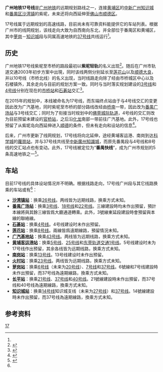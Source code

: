 {{Future public transportation}}
{{Infobox rail system-route
|rail_name=广州地铁17号线
|other_name=番禺快线
|banner_color={{广州地铁标志色|17}}
|image=
|caption=
|locale=[[中国|中国]][[广东省|广东省]][[广州市|广州市]]
|service_type=[[城市轨道交通系统|城市轨道交通系统]]
|network=[[广州地铁|广州地铁]]
|status=规划中
|start=[[知识城站|知识城]]
|end=紫坭
|begin_operation=
|system_length=53.7[[公里|公里]]（萝岗－紫坭）
|lines=[[双线铁路|双线]]
|character=
|stations=
|rollingstock=
|fleet_size=
|max_speed=
|track_gauge={{标准轨}}
|block_signal=
|engine=
|electrified=<!--[[直流电|DC]] 1500[[伏特|伏特]] [[接触網供电|接触網供电]]-->
|depot=
|owner=广州地铁集团有限公司
|operator=
|route_map={{广州地铁RDT/17}}<!-- 已过时 -->
|box_width=auto
}}
'''广州地铁17号线'''是[[广州地铁|广州地铁]]的远期规划路线之一，连接[[黄埔区|黄埔区]]的[[中新廣州知識城|中新广州知识城]]和[[番禺区|番禺区]][[沙湾镇_(广州市)|沙湾镇]]的紫坭，未来还将向西延伸至[[佛山市|佛山市]][[顺德区|顺德区]]。

17号线属于远期规划的高速线路，目前尚未有可靠资料能提供它的车站列表。根据广州市的线网规划，该线走向大致为自西南向东北，并全部位于番禺区和黄埔区，其中[[蘿崗站|萝岗]]－[[知识城站|知识城]]段与同属高速地铁的[[广州地铁37号线|37号线]]共线运行<ref name="43线规划新闻"/>。

== 历史 ==
广州地铁17号线紫坭至市桥的路段最初以'''紫坭轻轨'''的名义出现<ref>{{Cite journal |title=广州城市快速轨道交通近期线网规划研究 |author=刘拓瑜 |url=https://kns.cnki.net/kcms/detail/detail.aspx?dbcode=CJFD&dbname=CJFD2001&filename=DSKG200103004 |journal=地铁与轻轨 |issue=03 |year=2001 |page=10-14 |access-date=2021-10-30 |archive-date=2021-10-30 |archive-url=https://web.archive.org/web/20211030100316/https://kns.cnki.net/kcms/detail/detail.aspx?dbcode=CJFD&dbname=CJFD2001&filename=DSKG200103004 }}</ref>。随后在广州市轨道交通2003年初步方案中出現，同时该线两侧分别延长至[[蓮花山_(番禺)|莲花山]]以及[[顺德|顺德]][[大良|大良]]，并以10号线（市桥北线）的名义出现，当时线路走向除了经由市桥城区中心以及石楼镇外，其余走向与目前的规划方案一致。同时与当时落实规划建设的[[广州地铁3号线|3号线]]和[[广州地铁4号线|4号线]]分别在现在的[[市桥站|市桥站]]和[[石碁站|石碁站]]交汇<ref>{{Cite news |url=http://news.sina.com.cn/c/2003-06-21/0835245805s.shtml |title=广州轨道交通规划确定 2010年9条线路穿梭全城 |author=张琳 |work=新快报 |date=2003-06-21 |via=新浪新闻 |archive-url=https://web.archive.org/web/20040109075129/http://news.sina.com.cn/c/2003-06-21/0835245805s.shtml |archive-date=2004-01-09}}</ref>。

在2015年的规划中，本线被命名为17号线，而东端终点站由于与4号线交汇的变更因此改为广汽基地，同时紫坭至市桥的部分路线改经由[[桥南街道_(广州市)|桥南]]一带，因此改为[[番禺广场站|番禺广场站]]与3号线交汇；同时为了衔接当时规划中的[[佛莞城际轨道|佛莞城际轨道]]，4号线的交汇则改为目前预留未建设的[[官桥站_(地铁)|官桥站]]，之后沿[[化龙镇_(广州市)|化龙]]南部一带前往广汽基地。此外，17号线也预留了从紫坭岛向西延伸进入[[顺德|顺德]]的条件，但未有走向和设站的信息<ref>{{Cite news |url=http://news.sina.com.cn/o/2015-12-23/doc-ifxmttme6253295.shtml |title=广州出台新一轮城轨方案，或将有7条地铁对接佛山 |author=曾群善 |work=南方都市报 |date=2015-12-23 |via=新浪新闻 |accessdate=2021-10-30 |archive-date=2021-10-30 |archive-url=https://web.archive.org/web/20211030100700/http://news.sina.com.cn/o/2015-12-23/doc-ifxmttme6253295.shtml }}</ref>。

后来，广州市更新了线网规划，17号线将向北延伸，途经黄埔客运港、南岗到达[[科学城站_(广州)|科学城]]的[[蘿崗站|蘿崗站]]，并与37号线共线至[[中新廣州知識城|中新廣州知識城]]，而原先番禺段与4号线和8号线的交汇站点也有变动。此外，17号线被定位为“'''番禺快线'''”，成为广州市规划的5条高速地铁之一<ref name="43线规划新闻">{{Cite news |url=https://news.dayoo.com/guangzhou/202107/14/139995_53989839.htm |title=首度曝光！广州地铁新线网规划5条高速地铁、11条快速地铁 |author=李天研 |work=广州日报 |date=2021-07-14 |accessdate=2021-08-15 |dead-url=no |archive-date=2021-07-14 |archive-url=https://web.archive.org/web/20210714022346/https://news.dayoo.com/guangzhou/202107/14/139995_53989839.htm}}</ref>。

== 车站 ==
目前17号线的具体设站情况并不明确。根据线路走向，17号线广州段与其它线路换乘的车站或有<ref name="43线规划新闻"/>：

* '''[[沙湾镇站|沙湾镇站]]'''：换乘[[广州地铁26号线|26号线]]。两线皆为远期线路，换乘方式未知。
* '''[[番禺广场站|番禺广场站]]'''：换乘[[广州地铁3号线|3号线]]、[[广州地铁18号线|18号线]]和[[广州地铁22号线|22号线]]。三線建設時均未作出預留，預計本線將與其餘三線皆爲大廳通道轉乘。此外，3號線東延段建設時會預留與本線的聯絡線。
* '''[[石碁站|石碁站]]'''：换乘[[广州地铁4号线|4号线]]。4号线建设时未作出预留。
* '''[[莲花站_(广州)|莲花站]]'''：换乘[[广州地铁8号线|8号线]]。兩線皆爲遠期線路，預留情況未知。
* '''[[广汽基地站|广汽基地站]]'''：换乘[[广州地铁43号线|43号线]]。两线皆为远期线路，换乘方式未知。
* '''[[黄埔客运港站|黄埔客运港站]]'''：换乘[[广州地铁5号线|5号线]]、[[广州地铁25号线|25号线]]和[[东莞轨道交通1号线|东莞轨道交通1号线]]。5号线建设时未为17号线作出预留，其余各线皆为远期线路，换乘方式未知。
* '''[[南岗站_(广州地铁)|南岗站]]'''：换乘[[广州地铁13号线|13号线]]。13号线建设时未作出预留。
* '''[[火村站|火村站]]'''：换乘[[广州地铁23号线|23号线]]。两线皆为远期线路，换乘方式未知。
* '''[[蘿崗站|萝岗站]]'''：换乘[[广州地铁6号线|6号线]]（未来为[[广州地铁20号线|20号线]]）、[[广州地铁7号线|7号线]]和[[广州地铁37号线|37号线]]。6號線和7号线建設時未作出預留，而37号线為遠期線路，換乘方式未知。
* '''[[长平站_(广州地铁)|长平站]]'''：换乘[[广州地铁21号线|21号线]]、[[广州地铁37号线|37号线]]和[[广州地铁40号线|40号线]]。21號線建設時未作出預留，而37号线和40号线為遠期線路，換乘方式未知。
* '''[[知识城站|知识城站]]'''：换乘[[广州地铁14号线|14号线]]知识城支线（未来为[[广州地铁27号线|27号线]]）和[[广州地铁37号线|37号线]]。14號線建設時未作出預留，而37号线為遠期線路，換乘方式未知。

== 参考资料 ==
{{reflist}}

{{广州轨道交通}}

[[Category:廣州地鐵路線|17]]
